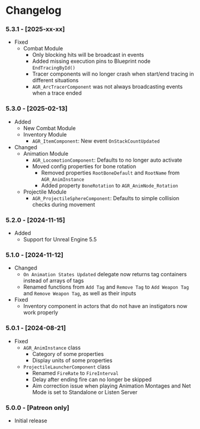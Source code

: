 
# Changelog

### 5.3.1 - [2025-xx-xx]
- Fixed
    - Combat Module
        - Only blocking hits will be broadcast in events
        - Added missing execution pins to Blueprint node `EndTracingById()`
        - Tracer components will no longer crash when start/end tracing in different situations
        - `AGR_ArcTracerComponent` was not always broadcasting events when a trace ended

### 5.3.0 - [2025-02-13]
- Added
    - New Combat Module
    - Inventory Module
        - `AGR_ItemComponent`: New event `OnStackCountUpdated`
- Changed
    - Animation Module
        - `AGR_LocomotionComponent`: Defaults to no longer auto activate
        - Moved config properties for bone rotation
            - Removed properties `RootBoneDefault` and `RootName` from `AGR_AnimInstance`
            - Added property `BoneRotation` to `AGR_AnimNode_Rotation`
    - Projectile Module
        - `AGR_ProjectileSphereComponent`: Defaults to simple collision checks during movement

### 5.2.0 - [2024-11-15]
- Added
    - Support for Unreal Engine 5.5

### 5.1.0 - [2024-11-12]
- Changed
    - `On Animation States Updated` delegate now returns tag containers instead of arrays of tags
    - Renamed functions from `Add Tag` and `Remove Tag` to `Add Weapon Tag` and `Remove Weapon Tag`, as well as their inputs
- Fixed
    - Inventory component in actors that do not have an instigators now work properly

### 5.0.1 - [2024-08-21]
- Fixed
    - `AGR_AnimInstance` class
        - Category of some properties
        - Display units of some properties
    - `ProjectileLauncherComponent` class
        - Renamed `FireRate` to `FireInterval`
        - Delay after ending fire can no longer be skipped
        - Aim correction issue when playing Animation Montages and Net Mode is set to Standalone or Listen Server

### 5.0.0 - [Patreon only]
- Initial release
